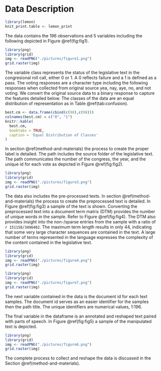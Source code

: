 # Data Description

```{r message=FALSE, warning=FALSE, include=FALSE}
library(lemon)
knit_print.table <- lemon_print
```


The data contains the 196 observations and 5 variables including the following depicted in Figure \@ref(fig:fig1). 

```{r fig1, echo = F, fig.cap = 'Data Structure'}
library(png)
library(grid)
img <- readPNG("./pictures/figure1.png")
grid.raster(img)
```


The variable class represents the status of the legislative text in the congresional roll call, either 0 or 1. A 0 reflects failure and a 1 is defined as a pass. 
The voting responses are a character type including the following responses when collected from original source yea, nay, aye, no, and not voting. 
We convert the original source data to a binary response to capture the features detailed below.
The classes of the data are an equal distribution of representation as in Table \@ref(tab:confusion).

```{r confusion, echo = F}
best.cm <- data.frame(cbind(c(98),c(98)))
colnames(best.cm) = c("0", "1")
knitr::kable(
  best.cm,
  booktabs = TRUE,
  caption = 'Equal Distribution of Classes'
)
```

In section \@ref(method-and-materials) the process to create the proper label is detailed. 
The path includes the source folder of the legislative text. 
The path communicates the number of the congress, the year, and the unique id for each vote as depicted in Figure \@ref(fig:fig2). 

```{r fig2, echo = F, fig.cap = 'Sample of Path Title'}
library(png)
library(grid)
img <- readPNG("./pictures/figure3.png")
grid.raster(img)
```


The data also includes the pre-processed texts. 
In section \@ref(method-and-materials) the process to create the preprocessed text is detailed. 
In Figure \@ref(fig:fig3) a sample of the text is shown. Converting the preprocessed text into a document term matrix (DTM) provides the number of unique words in the sample.
Refer to Figure \@ref(fig:fig4).
The DTM also provides insight into the non-/sparse entries from the sample with a ratio of `r 151158/3496402`. 
The maximum term length results in only 44, indicating that some very large character sequences are contained in the text. 
A large number of terms represented in the language expresses the complexity of the content contained in the legislative text.

```{r fig3, echo = F, fig.cap = 'Sample of Preprocessed Text'}
library(png)
library(grid)
img <- readPNG("./pictures/figure4.png")
grid.raster(img)
```

```{r fig4, echo = F, fig.cap = 'Document Term Matrix of Preprocessed Text'}
library(png)
library(grid)
img <- readPNG("./pictures/figure7.png")
grid.raster(img)
```

The next variable contained in the data is the document id for each text samples. 
The document id serves as an easier identifier for  the samples then the path title. 
The unique identifiers are numerical values, 1:196. 

The final variable in the dataframe is an annotated and reshaped text paired with parts of speech. 
In Figure  \@ref(fig:fig5) a sample of the manipulated text is depicted. 

```{r fig5, echo = F, fig.cap = 'Preprocessed Text paired with parts of speech'}
library(png)
library(grid)
img <- readPNG("./pictures/figure6.png")
grid.raster(img)
```

The complete process to collect and reshape the data is discussed in the Section \@ref(method-and-materials). 